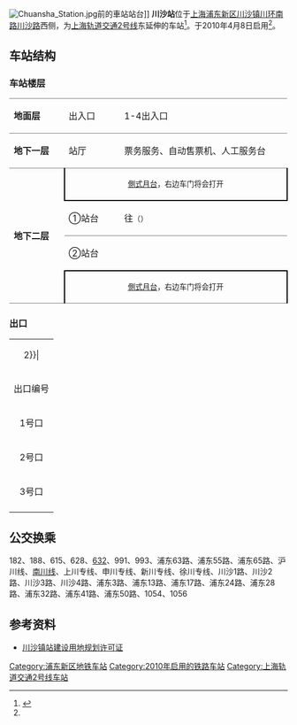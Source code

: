 {{for|上川铁路车站|上川铁路川沙站旧址}}
{{noteTA 
|G1 =Transport}}
{{Infobox station
|name = 川沙
|eng_name = Chuansha
|symbol_right =
|linecolour = {{上海地铁颜色|2|yes}}
|image = 201908 Nameboard of Chuansha Station.jpg
|caption = 川沙站往{{站|浦东国际机场}}方向站台
|other_name = 
|country = {{PRC}}
|borough = [[上海市|上海市]][[浦东新区|浦东新区]][[川沙新镇|川沙新镇]]
|address = [[川环南路|川环南路]]与[[川沙路|川沙路]]交叉口以西
|coordinates = {{coord|31|11|18|N|121|41|36|E|type:railwaystation}}
|elevation = 
|owned = [[上海申通地铁集团|上海申通地铁集团]]
|operator = [[上海地铁|上海地铁]]
|lines = {{上海地铁线路名|2|SL}}
|distance = 
|platform = 2個[[側式月台|側式月台]]
|tracks = 2条
|bus_routes = 
|bus_stands = 
|connections = 
|structure = 地下车站
|hall = 地下站厅
|depth = 
|levels = 
|interchange = 
|exits = 3个
|architect = 
|architectural_style = 
|colour = 
|type = 
|status = 运营中
|code = 
|classification = 
|website = 
|built = 
|opened = {{Start date|2010|4|8|df=y}}<ref name="open">{{cite web |title=2号线今起通浦东机场 本网现场探营开通首日(组图) |url=http://news.163.com/10/0408/09/63O5KVSN000146BB.html |website=网易新闻 |accessdate=2021-04-05 |archiveurl=https://web.archive.org/web/20160814150529/http://news.163.com/10/0408/09/63O5KVSN000146BB.html |archivedate=2016-08-14}}</ref>
|closed = 
|former = 
|pass_year = 
|passengers = 
|pass_system = 
|pass_rank = 
|mpassengers = 
|trains = 
|station_hours = 
|hours = 
|first = 往{{上海地铁起讫站|2|L}}：6:18<br/>往{{上海地铁起讫站|2|R}}：6:15
|last = 往{{上海地铁起讫站|2|L}}：22:47<br/>往{{上海地铁起讫站|2|R}}：22:44
|adjacent = {{Adjacent stations|system=上海地铁|line=2|left=华夏东路|right=凌空路}}
}}
[[File:Chuansha_Station.jpg|thumb]]前的車站站台]]
'''川沙站'''位于[[上海|上海]][[浦东新区|浦东新区]][[川沙镇|川沙镇]][[川环南路|川环南路]][[川沙路|川沙路]]西侧，为[[上海轨道交通2号线|上海轨道交通2号线]]东延伸的车站<ref>{{cite web |title=川沙 |url=https://exploreshanghai.com/ditie/pedia/station/川沙/ |website=Explore Shanghai |accessdate=2021-04-05 |archive-date=2016-10-09 |archive-url=https://web.archive.org/web/20161009060213/http://www.exploreshanghai.com/ditie/pedia/station/%E5%B7%9D%E6%B2%99/ |dead-url=no }}</ref>。于2010年4月8日启用<ref name=open/>。

== 车站结构 ==
=== 车站楼层 ===
{|cellspacing=0 cellpadding=3
|style="border-top:solid 1px gray;border-bottom:solid 1px gray;" width=100|'''地面层'''
|style="border-top:solid 1px gray;border-bottom:solid 1px gray;" width=100|出入口
|style="border-top:solid 1px gray;border-bottom:solid 1px gray;" width=350|1-4出入口
|-
|style="border-bottom:solid 1px gray;"|'''地下一层'''
|style="border-bottom:solid 1px gray;"|站厅
|style="border-bottom:solid 1px gray;"|票务服务、自动售票机、人工服务台
|-
|style="border-bottom:solid 1px gray;" rowspan=4|'''地下二层'''
|style="border-right:solid 2px black;border-left:solid 2px black;border-bottom:solid 2px black;" colspan=2|<center><small>[[側式月台|側式月台]]，右边车门将会打开</small></center>
|-
|style="border-bottom:solid 1px gray;"|①站台
|style="border-bottom:solid 1px gray;"|{{arrow|L}} {{上海地铁线路名|2}}往{{站|徐泾东}}<small>（{{站|华夏东路}}）</small>
|-
|②站台
|{{split text|{{0|{{arrow|R}}}} {{上海地铁线路名|2}}往{{站|浦东国际机场}}<small>（{{站|凌空路}}）</small>|{{arrow|R}}}}
|-
|style="border-right:solid 2px black;border-left:solid 2px black;border-top:solid 2px black;border-bottom:solid 1px gray;" colspan=2|<center><small>[[側式月台|側式月台]]，右边车门将会打开</small></center>
|}

=== 出口 ===
{| class="wikitable"
|colspan=4 align="center" bgcolor={{上海地铁颜色|2}}|
|-
! 出口编号 !! 建议前往目的地
|-
| 1号口{{綠底白字出口|exitsign=none|附=升}} || 川沙路、川环南路
|-
| 2号口 || 川环南路
|-
| 3号口 || 川环南路、华戴路
|-
| bgcolor="#EEEEEE" colspan=2 |{{綠底白字出口|註=升}}
|}

== 公交换乘 ==
182、188、615、628、[[上海公交632路|632]]、991、993、浦东63路、浦东55路、浦东65路、沪川线、[[上海公交南川线|南川线]]、上川专线、申川专线、新川专线、徐川专线、川沙1路、川沙2路、川沙3路、川沙4路、浦东3路、浦东13路、浦东17路、浦东24路、浦东28路、浦东32路、浦东41路、浦东50路、1054、1056

== 参考资料 ==
*[https://web.archive.org/web/20070927192539/http://www.shghj.gov.cn/Ct_3.aspx?ct_id=00060801E12358 川沙镇站建设用地规划许可证]
{{reflist}}

{{commonscat|Chuansha Station (Shanghai Metro)}}
{{上海轨道交通2号线}}

[[Category:浦东新区地铁车站|Category:浦东新区地铁车站]]
[[Category:2010年启用的铁路车站|Category:2010年启用的铁路车站]]
[[Category:上海轨道交通2号线车站|Category:上海轨道交通2号线车站]]